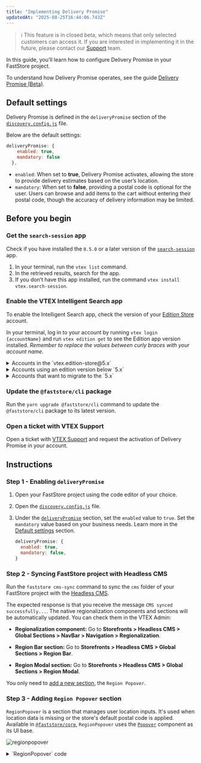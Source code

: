 ```yaml
---
title: "Implementing Delivery Promise"
updatedAt: "2025-08-25T16:44:06.743Z"
---
```


>ℹ This feature is in closed beta, which means that only selected customers can access it. If you are interested in implementing it in the future, please contact our [Support](https://support.vtex.com/hc/en-us) team.

In this guide, you’ll learn how to configure Delivery Promise in your FastStore project.

To understand how Delivery Promise operates, see the guide [Delivery Promise (Beta)](https://developers.vtex.com/docs/guides/faststore/delivery-promise-overview).

## Default settings

Delivery Promise is defined in the `deliveryPromise` section of the [`discovery.config.js`](https://developers.vtex.com/docs/guides/faststore/project-structure-config-options) file.

Below are the default settings:

```js discovery.config.js
deliveryPromise: {
    enabled: true,
    mandatory: false
  },
```

* `enabled`: When set to **true**, Delivery Promise activates, allowing the store to provide delivery estimates based on the user’s location.
* `mandatory`: When set to **false**, providing a postal code is optional for the user. Users can browse and add items to the cart without entering their postal code, though the accuracy of delivery information may be limited.

## Before you begin

<Steps>

### Get the `search-session` app

Check if you have installed the `0.5.0` or a later version of the [`search-session`](https://developers.vtex.com/docs/apps/vtex.search-session) app.

1. In your terminal, run the `vtex list` command.
2. In the retrieved results, search for the app.
3. If you don’t have this app installed, run the command `vtex install vtex.search-session`.

### Enable the VTEX Intelligent Search app

To enable the Intelligent Search app, check the version of your [Edition Store](https://developers.vtex.com/docs/guides/vtex-io-documentation-edition-app) account.

In your terminal, log in to your account by running `vtex login {accountName}` and run `vtex edition get` to see the Edition app version installed. *Remember to replace the values between curly braces with your account name*.

<details>
<summary>Accounts in the `vtex.edition-store@5.x`</summary>

If your account is using the `vtex.edition-store@5.x` major, the VTEX Intelligent Search app is already included, and you need to integrate it via VTEX Admin.

To integrate the VTEX Intelligent Search, access **Store Settings > Intelligent Search > Integrations** in the VTEX Admin, and click `START INTEGRATION`.

</details>

<details>
<summary>Accounts using an edition version below `5.x`</summary>

1. In the VTEX IO CLI, log in to your VTEX account by running `vtex login {accountName}`. *Remember to replace the values between curly braces with your account name.*
2. If the VTEX Intelligent Search app isn't installed in your account, run the following:

    ```bash
    vtex install vtex.search-resolver@1.x vtex.admin-search@1.x
    ```

After installing the app, integrate it by accessing **Store Settings > Intelligent Search > Integrations** in the VTEX Admin, and click `START INTEGRATION`.

</details>

<details>
<summary>Accounts that want to migrate to the `5.x`</summary>

If you are using a different major version and want to migrate, please [open a ticket with VTEX Support](https://help.vtex.com/en/support) and request the installation of the Edition app `vtex.edition-store@5.x`.

</details>

### Update the `@faststore/cli` package

Run the `yarn upgrade @faststore/cli` command to update the `@faststore/cli` package to its latest version.

  ### Open a ticket with VTEX Support

Open a ticket with [VTEX Support](https://help.vtex.com/en/support) and request the activation of Delivery Promise in your account.

</Steps>

## Instructions

### Step 1 - Enabling `deliveryPromise`

1. Open your FastStore project using the code editor of your choice.
2. Open the [`discovery.config.js`](https://developers.vtex.com/docs/guides/faststore/project-structure-config-options) file.
3. Under the [`deliveryPromise`](https://developers.vtex.com/docs/guides/faststore/project-structure-config-options#deliverypromise) section, set the `enabled` value to `true`. Set the `mandatory` value based on your business needs. Learn more in the [Default settings](#default-settings) section.

    ```js discovery.config.js
    deliveryPromise: {
      enabled: true,
      mandatory: false,
    }
    ```

### Step 2 - Syncing FastStore project with Headless CMS

Run the `faststore cms-sync` command to sync the `cms` folder of your FastStore project with the [Headless CMS](https://developers.vtex.com/docs/guides/faststore/headless-cms-overview).

The expected response is that you receive the message `CMS synced successfully...`. The native regionalization components and sections will be automatically updated. You can check them in the VTEX Admin:

- **Regionalization component:** Go to **Storefronts > Headless CMS > Global Sections > NavBar > Navigation > Regionalization**.

- **Region Bar section:** Go to **Storefronts > Headless CMS > Global Sections > Region Bar**.

- **Region Modal section:** Go to **Storefronts > Headless CMS > Global Sections > Region Modal**.

You only need to [add a new section](#step-3-adding-region-popover-section), the `Region Popover`.

### Step 3 - Adding `Region Popover` section

`RegionPopover` is a section that manages user location inputs. It's used when location data is missing or the store's default postal code is applied. Available in [`@faststore/core`](https://developers.vtex.com/docs/guides/faststore/project-structure-overview#packagejson), `RegionPopover` uses the [`Popover`](https://developers.vtex.com/docs/guides/faststore/molecules-popover) component as its UI base.

![regionpopover](https://vtexhelp.vtexassets.com/assets/docs/src/regionpopover___dedb0aad756657e71d4c8d40cb2ef5e7.png)

<details>
<summary>`RegionPopover` code</summary>
```tsx packages/core/src/components/region/RegionPopover/RegionPopover.tsx
import type { PopoverProps as UIPopoverProps } from '@faststore/ui'
import {
  Icon as UIIcon,
  InputField as UIInputField,
  Link as UILink,
  Popover as UIPopover,
  useUI,
} from '@faststore/ui'
import { useRef, useState } from 'react'

import useRegion from '../RegionModal/useRegion'

import { sessionStore, useSession } from 'src/sdk/session'
import { textToTitleCase } from 'src/utils/utilities'
import styles from './section.module.scss'

interface RegionPopoverProps {
  title?: UIPopoverProps['title']
  closeButtonAriaLabel?: UIPopoverProps['closeButtonAriaLabel']
  inputField?: {
    label?: string
    errorMessage?: string
    noProductsAvailableErrorMessage?: string
    buttonActionText?: string
  }
  idkPostalCodeLink?: {
    text?: string
    to?: string
    icon?: {
      icon?: string
      alt?: string
    }
  }
  textBeforeLocation?: string
  textAfterLocation?: string
  description?: string
  triggerRef?: UIPopoverProps['triggerRef']
  onDismiss: UIPopoverProps['onDismiss']
  offsetTop?: UIPopoverProps['offsetTop']
  offsetLeft?: UIPopoverProps['offsetLeft']
  placement?: UIPopoverProps['placement']
}

function RegionPopover({
  title = 'Set your location',
  closeButtonAriaLabel,
  inputField: {
    label: inputFieldLabel,
    errorMessage: inputFieldErrorMessage,
    noProductsAvailableErrorMessage: inputFieldNoProductsAvailableErrorMessage,
    buttonActionText: inputButtonActionText,
  },
  idkPostalCodeLink: {
    text: idkPostalCodeLinkText,
    to: idkPostalCodeLinkTo,
    icon: { icon: idkPostalCodeLinkIcon, alt: idkPostalCodeLinkIconAlt },
  },
  textBeforeLocation = 'Your current location is:',
  textAfterLocation = 'Use the field below to change it.',
  description = 'Offers and availability vary by location.',
  triggerRef,
  offsetTop = 6,
  offsetLeft,
  placement = 'bottom-start',
}: RegionPopoverProps) {
  const inputRef = useRef<HTMLInputElement>(null)
  const { isValidating, ...session } = useSession()
  const { popover: displayPopover, closePopover } = useUI()
  const { city, postalCode } = sessionStore.read()
  const location = city ? `${textToTitleCase(city)}, ${postalCode}` : postalCode

  const [input, setInput] = useState<string>('')

  const { loading, setRegion, regionError, setRegionError } = useRegion()

  const handleSubmit = async () => {
    if (isValidating) {
      return
    }

    await setRegion({
      session,
      onSuccess: () => {
        setInput('')
        closePopover()
      },
      postalCode: input,
      errorMessage: inputFieldErrorMessage,
      noProductsAvailableErrorMessage:
        inputFieldNoProductsAvailableErrorMessage,
    })
  }

  const idkPostalCodeLinkProps = {
    href: idkPostalCodeLinkTo,
    children: (
      <>
        {idkPostalCodeLinkText}
        {!!idkPostalCodeLinkIcon && (
          <UIIcon
            name={idkPostalCodeLinkIcon}
            aria-label={idkPostalCodeLinkIconAlt}
            width={20}
            height={20}
          />
        )}
      </>
    ),
  }

  const RegionPopoverContent = (
    <>
      <span data-fs-region-popover-description>
        {postalCode ? (
          <>
            {textBeforeLocation} <span>{location}</span>. {textAfterLocation}
          </>
        ) : (
          <>{description}</>
        )}
      </span>
      <UIInputField
        data-fs-region-popover-input
        id="region-popover-input-postal-code"
        inputRef={inputRef}
        label={inputFieldLabel}
        actionable
        value={input}
        onInput={(e) => {
          regionError !== '' && setRegionError('')
          setInput(e.currentTarget.value)
        }}
        onSubmit={handleSubmit}
        onClear={() => {
          setInput('')
          setRegionError('')
        }}
        buttonActionText={loading ? '...' : inputButtonActionText}
        error={regionError}
      />
      {idkPostalCodeLinkTo && (
        <UILink data-fs-region-popover-link {...idkPostalCodeLinkProps} />
      )}
    </>
  )

  return (
    <>
      {displayPopover.isOpen && (
        <div className={`${styles.section} section-region-popover`}>
          <UIPopover
            data-fs-region-popover
            title={title}
            isOpen={displayPopover.isOpen}
            content={RegionPopoverContent}
            placement={placement}
            dismissible
            triggerRef={triggerRef}
            offsetTop={offsetTop}
            offsetLeft={offsetLeft}
            closeButtonAriaLabel={closeButtonAriaLabel}
            onEntered={() => {
              if (!postalCode && inputRef.current) {
                inputRef.current.focus()
              }
            }}
          />
        </div>
      )}
    </>
  )
}

export default RegionPopover
```
</details>

Follow the steps below to add the `RegionPopover` section to the Headless CMS.

1. In the VTEX Admin, go to **Storefront > Headless CMS > Global Sections**.
2. In the Sections tab, click `+` to open a modal with a list of section options.
3. Search for the **Region Popover** section and click it to add.
4. Set the `Title` and `Close popover aria-label` fields based on your scenario.
5. Click `Save` to save your changes.
6. Click `Publish` to open a dropdown list with the options `Add to Release` (to schedule the update) and `Publish now` (to publish immediately).

Learn more in [Adding Sections to the Headless CMS](https://developers.vtex.com/docs/guides/faststore/headless-cms-3-adding-content-types-and-sections#step-3-adding-sections-to-the-headless-cms)

### Step 4 - (Optional) Defining a default postal code

The default postal code is a fallback mechanism when the user doesn't provide a location, isn't logged in, or has no saved address.

To set a default postal code for your store, follow the steps below:

1. Open your FastStore project using the code editor of your choice.
2. Open the [`discovery.config.js`](https://developers.vtex.com/docs/guides/faststore/project-structure-config-options) file.
3. In the [`session`](https://developers.vtex.com/docs/guides/faststore/project-structure-config-options#session) object, set the `postalCode` value based on your scenario. See the following example:

     ```js discovery.config.js mark=12
      session: {
        currency: {
          code: "USD",
          symbol: "$",
        },
        locale: "en-US",
        channel: '{"salesChannel":"1","regionId":""}',
        country: "USA",
        deliveryMode: null,
        addressType: null,
        city: null,
        postalCode: 10021,
        geoCoordinates: null,
        person: null,
      },
      ```
